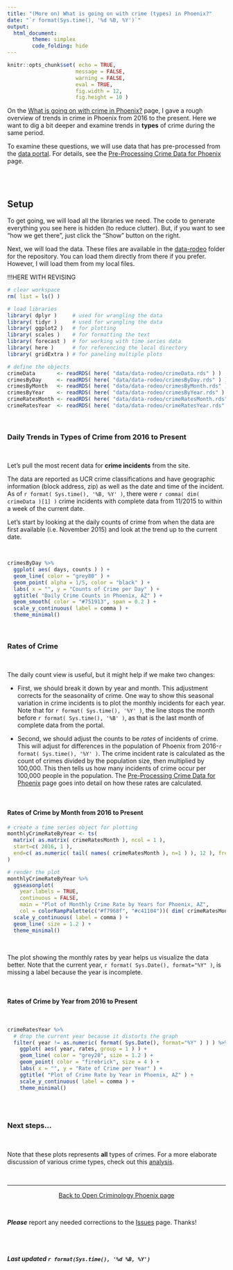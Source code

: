 ```yaml
---
title: "(More on) What is going on with crime (types) in Phoenix?"
date: "`r format(Sys.time(), '%d %B, %Y')`"
output: 
  html_document:
        theme: simplex 
        code_folding: hide
---
```


```r

knitr::opts_chunk$set( echo = TRUE, 
                      message = FALSE, 
                      warning = FALSE, 
                      eval = TRUE,
                      fig.width = 12, 
                      fig.height = 10 )

```

On the [What is going on with crime in Phoenix?](https://jacobtnyoung.github.io/OpenCrimPhx/crime-trends.html) page, I gave a rough overview of trends in crime in Phoenix from 2016 to the present. Here we want to dig a bit deeper and examine trends in **types** of crime during the same period.

To examine these questions, we will use data that has pre-processed from the [data portal](https://www.phoenixopendata.com/). For details, see the [Pre-Processing Crime Data for Phoenix](https://jacobtnyoung.github.io/OpenCrimPhx/crime-preprocessing.html) page.

<br><br>

## Setup

To get going, we will load all the libraries we need. The code to generate everything you see here is hidden (to reduce clutter). But, if you want to see “how we get there”, just click the “Show” button on the right. 

Next, we will load the data. These files are available in the [data-rodeo](https://jacobtnyoung.github.io/OpenCrimPhx/data/data-rodeo) folder for the repository. You can load them directly from there if you prefer. However, I will load them from my local files.



!!!HERE WITH REVISING



```r

# clear workspace
rm( list = ls() )

# load libraries
library( dplyr )     # used for wrangling the data
library( tidyr )     # used for wrangling the data
library( ggplot2 )   # for plotting
library( scales )    # for formatting the text
library( forecast )  # for working with time series data
library( here )      # for referencing the local directory
library( gridExtra ) # for paneling multiple plots

# define the objects
crimeData       <- readRDS( here( "data/data-rodeo/crimeData.rds" ) )
crimesByDay     <- readRDS( here( "data/data-rodeo/crimesByDay.rds" ) )
crimesByMonth   <- readRDS( here( "data/data-rodeo/crimesByMonth.rds" ) )
crimesByYear    <- readRDS( here( "data/data-rodeo/crimesByYear.rds" ) )
crimeRatesMonth <- readRDS( here( "data/data-rodeo/crimeRatesMonth.rds" ) )
crimeRatesYear  <- readRDS( here( "data/data-rodeo/crimeRatesYear.rds" ) )

```

<br>

### Daily Trends in Types of Crime from 2016 to Present

<br>

Let's pull the most recent data for **crime incidents** from the site.

The data are reported as UCR crime classifications and have geographic information (block address, zip) as well as the date and time of the incident. As of `r format( Sys.time(), '%B, %Y' )`, there were `r comma( dim( crimeData )[1] )` crime incidents with complete data from 11/2015 to within a week of the current date.   

Let's start by looking at the daily counts of crime from when the data are first available (i.e. November 2015) and look at the trend up to the current date. 

<br>

```r

crimesByDay %>% 
  ggplot( aes( days, counts ) ) +
  geom_line( color = "grey80" ) +
  geom_point( alpha = 1/5, color = "black" ) +
  labs( x = "", y = "Counts of Crime per Day" ) + 
  ggtitle( "Daily Crime Counts in Phoenix, AZ" ) +
  geom_smooth( color = "#751913", span = 0.2 ) +
  scale_y_continuous( label = comma ) +
  theme_minimal() 

```

<br>

### Rates of Crime

<br>

The daily count view is useful, but it might help if we make two changes:  

   +  First, we should break it down by year and month. This adjustment corrects for the seasonality of crime. One way to show this seasonal variation in crime incidents is to plot the monthly incidents for each year. Note that for `r format( Sys.time(), '%Y' )`, the line stops the month before `r format( Sys.time(), '%B' )`, as that is the last month of complete data from the portal.  

   +  Second, we should adjust the counts to be *rates* of incidents of crime. This will adjust for differences in the population of Phoenix from 2016-`r format( Sys.time(), '%Y' )`. The crime incident rate is calculated as the count of crimes divided by the population size, then multiplied by 100,000. This then tells us how many incidents of crime occur per 100,000 people in the population. The [Pre-Processing Crime Data for Phoenix](https://jacobtnyoung.github.io/OpenCrimPhx/crime-preprocessing.html) page goes into detail on how these rates are calculated.  

<br>   

#### Rates of Crime by Month from 2016 to Present

```r

# create a time series object for plotting
monthlyCrimeRateByYear <- ts(
  matrix( as.matrix( crimeRatesMonth ), ncol = 1 ), 
  start=c( 2016, 1 ), 
  end=c( as.numeric( tail( names( crimeRatesMonth ), n=1 ) ), 12 ), frequency=12
)

# render the plot
monthlyCrimeRateByYear %>% 
  ggseasonplot(
    year.labels = TRUE,
    continuous = FALSE,
    main = "Plot of Monthly Crime Rate by Years for Phoenix, AZ",
    col = colorRampPalette(c("#f7968f", "#c41104"))( dim( crimeRatesMonth )[2] ) ) + 
  scale_y_continuous( label = comma ) +
  geom_line( size = 1.2 ) +
  theme_minimal() 

```

<br>

The plot showing the monthly rates by year helps us visualize the data better. Note that the current year, `r format( Sys.Date(), format="%Y" )`, is missing a label because the year is incomplete.

<br>

#### Rates of Crime by Year from 2016 to Present

<br>

```r

crimeRatesYear %>%
  # drop the current year because it distorts the graph
  filter( year != as.numeric( format( Sys.Date(), format="%Y" ) ) ) %>%
    ggplot( aes( year, rates, group = 1 ) ) +
    geom_line( color = "grey20", size = 1.2 ) +
    geom_point( color = "firebrick", size = 4 ) +
    labs( x = "", y = "Rate of Crime per Year" ) + 
    ggtitle( "Plot of Crime Rate by Year in Phoenix, AZ" ) +
    scale_y_continuous( label = comma ) +
    theme_minimal() 
 

```

<br>

### Next steps...  

<br>

Note that these plots represents **all** types of crimes. For a more elaborate discussion of various crime types, check out this [analysis](https://jacobtnyoung.github.io/OpenCrimPhx/crime-types.html).

<br>

----

<p align="center">
[Back to Open Criminology Phoenix page](https://jacobtnyoung.github.io/OpenCrimPhx/)
</p>

<br>

***Please*** report any needed corrections to the [Issues](https://github.com/jacobtnyoung/OpenCrimPhx/issues/new) page. Thanks!

<br><br>

###### ***Last updated `r format(Sys.time(), '%d %B, %Y')`***